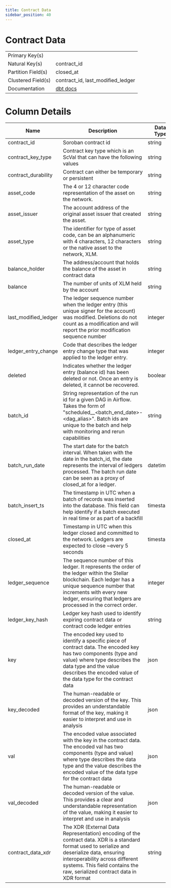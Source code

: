 ```yaml
---
title: Contract Data
sidebar_position: 40
---
```


# Contract Data

|  |  |
| --- | --- |
| Primary Key(s) |  |
| Natural Key(s) | contract_id |
| Partition Field(s) | closed_at |
| Clustered Field(s) | contract_id, last_modified_ledger |
| Documentation | [dbt docs](https://hubble-261722.appspot.com/#!/source/source.stellar_dbt_public.crypto_stellar.contract_data) |

# Column Details

| Name | Description | Data Type | Domain Values | Required? | Notes |
| --- | --- | --- | --- | --- | --- |
| contract_id | Soroban contract id | string |  | Yes |  |
| contract_key_type | Contract key type which is an ScVal that can have the following values | string |  |  |  |
| contract_durability | Contract can either be temporary or persistent | string |  |  |  |
| asset_code | The 4 or 12 character code representation of the asset on the network. | string |  |  |  |
| asset_issuer | The account address of the original asset issuer that created the asset. | string |  |  |  |
| asset_type | The identifier for type of asset code, can be an alphanumeric with 4 characters, 12 characters or the native asset to the network, XLM. | string |  |  |  |
| balance_holder | The address/account that holds the balance of the asset in contract data | string |  |  |  |
| balance | The number of units of XLM held by the account | string |  |  |  |
| last_modified_ledger | The ledger sequence number when the ledger entry (this unique signer for the account) was modified. Deletions do not count as a modification and will report the prior modification sequence number | integer |  | Yes |  |
| ledger_entry_change | Code that describes the ledger entry change type that was applied to the ledger entry. | integer |  | Yes |  |
| deleted | Indicates whether the ledger entry (balance id) has been deleted or not. Once an entry is deleted, it cannot be recovered. | boolean |  | Yes |  |
| batch_id | String representation of the run id for a given DAG in Airflow. Takes the form of "scheduled\_\_\<batch_end_date>-\<dag_alias>". Batch ids are unique to the batch and help with monitoring and rerun capabilities | string |  | Yes |  |
| batch_run_date | The start date for the batch interval. When taken with the date in the batch_id, the date represents the interval of ledgers processed. The batch run date can be seen as a proxy of closed_at for a ledger. | datetime |  | Yes |  |
| batch_insert_ts | The timestamp in UTC when a batch of records was inserted into the database. This field can help identify if a batch executed in real time or as part of a backfill | timestamp |  | Yes |  |
| closed_at | Timestamp in UTC when this ledger closed and committed to the network. Ledgers are expected to close ~every 5 seconds | timestamp |  | Yes |  |
| ledger_sequence | The sequence number of this ledger. It represents the order of the ledger within the Stellar blockchain. Each ledger has a unique sequence number that increments with every new ledger, ensuring that ledgers are processed in the correct order. | integer |  | Yes |  |
| ledger_key_hash | Ledger key hash used to identify expiring contract data or contract code ledger entries | string |  | Yes |  |
| key | The encoded key used to identify a specific piece of contract data. The encoded key has two components (type and value) where type describes the data type and the value describes the encoded value of the data type for the contract data | json |  |  |  |
| key_decoded | The human-readable or decoded version of the key. This provides an understandable format of the key, making it easier to interpret and use in analysis | json |  |  |  |
| val | The encoded value associated with the key in the contract data. The encoded val has two components (type and value) where type describes the data type and the value describes the encoded value of the data type for the contract data | json |  |  |  |
| val_decoded | The human-readable or decoded version of the value. This provides a clear and understandable representation of the value, making it easier to interpret and use in analysis | json |  |  |  |
| contract_data_xdr | The XDR (External Data Representation) encoding of the contract data. XDR is a standard format used to serialize and deserialize data, ensuring interoperability across different systems. This field contains the raw, serialized contract data in XDR format | string |  |  |  |

